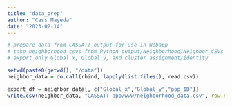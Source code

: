 ```yaml
---
title: "data_prep"
author: "Cass Mayeda"
date: "2023-02-14"
---
```


```r
# prepare data from CASSATT output for use in Webapp 
# take neighborhood csvs from Python output/Neighborhood/Neighbor_CSVs
# export only Global_x, Global_y, and cluster assignment/identity 

setwd(paste0(getwd(), "/data"))
neighbor_data = do.call(rbind, lapply(list.files(), read.csv))
```

```r
export_df = neighbor_data[, c("Global_x","Global_y","pop_ID")]
write.csv(neighbor_data, "CASSATT-app/www/neighborhood_data.csv", row.names = FALSE)
```


